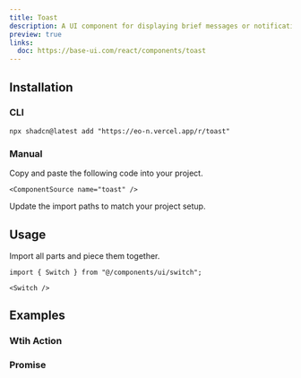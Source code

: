 ```yaml
---
title: Toast
description: A UI component for displaying brief messages or notifications to the user.
preview: true
links:
  doc: https://base-ui.com/react/components/toast
---
```


<ComponentTabs name="toast-demo" />

## Installation

### CLI

```package-install
npx shadcn@latest add "https://eo-n.vercel.app/r/toast"
```

### Manual

<Steps>

  <Step>
    Copy and paste the following code into your project.

    <ComponentSource name="toast" />

  </Step>
  
  <Step>Update the import paths to match your project setup.</Step>

</Steps>

## Usage

Import all parts and piece them together.

```tsx
import { Switch } from "@/components/ui/switch";
```

```tsx
<Switch />
```

## Examples

### Wtih Action

<ComponentTabs name="toast-with-action" />

### Promise

<ComponentTabs name="toast-promise" />
